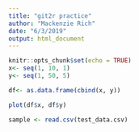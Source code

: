 ```yaml
---
title: "git2r practice"
author: "Mackenzie Rich"
date: "6/3/2019"
output: html_document
---
```


```r
knitr::opts_chunk$set(echo = TRUE)
x<- seq(1, 10, 1)
y<- seq(1, 50, 5)

df<- as.data.frame(cbind(x, y))

plot(df$x, df$y)
```


``` r
sample <- read.csv(test_data.csv)
```